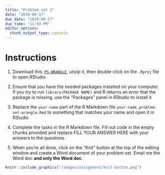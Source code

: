```yaml
---
title: "Problem set 2"
date: "2019-09-17"
due_date: "2019-09-17"
due_time: "11:59 PM"
editor_options: 
  chunk_output_type: console
---
```


# Instructions


1. Download this: [`PS-WRANGLE`](/files/ps-wrangle.zip), *unzip* it, then double-click on the `.Rproj` file to open RStudio

2. Ensure that you have the needed packages installed on your computer. If you try to run `library(PACKAGE NAME)` and R returns an error that the package is missing, use the “Packages” panel in RStudio to install it

3. Replace the `your-name` part of the R Markdown file `your-name_problem-set-wrangle.Rmd` to something that matches your name and open it in RStudio

4. Complete the tasks in the R Markdown file. Fill out code in the empty chunks provided and replace FILL YOUR ANSWER HERE with your answers to the questions.

5. When you’re all done, click on the “Knit” button at the top of the editing window and create a Word document of your problem set. Email me the Word doc **and only the Word doc**.


```r
knitr::include_graphics("/images/assignment/knit-button.png")
```